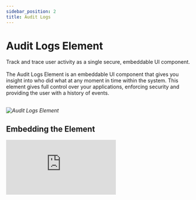 ```yaml
---
sidebar_position: 2
title: Audit Logs
---
```



# Audit Logs Element

<span className="subtitle-custom">
	Track and trace user activity as a single secure, embeddable UI component.
</span>
<br />
<br />
The Audit Logs Element is an embeddable UI component that gives you insight into
who did what at any moment in time within the system. This element gives full control
over your applications, enforcing security and providing the user with a history
of events.
<br />
<br />

_![Audit Logs Element](/img/elements/audit-logs-full.png)_

## Embedding the Element

<div className="video-container">
	<iframe
		src="https://www.youtube.com/embed/xGYdDF65lkQ"
		title="YouTube video player"
		frameBorder="0"
		allow="accelerometer; autoplay; clipboard-write; encrypted-media; gyroscope; picture-in-picture"
		allowFullScreen
	></iframe>
</div>
